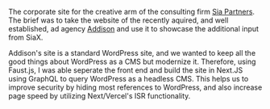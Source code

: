 
<ProjectHeading text="SiaXperience" destination="https://www.siaxperience.com/" />

<Picture src="/images/sia.jpeg" alt="Screenshot of the SiaExperience homepage" />

The corporate site for the creative arm of the consulting firm [Sia
Partners](https://www.sia-partners.com/). The brief was to take the website of
the recently aquired, and well established, ad agency
[Addison](https://addison.com/) and use it to showcase the additional input from
SiaX.

Addison's site is a standard WordPress site, and we wanted to keep all the good
things about WordPress as a CMS but modernize it. Therefore, using Faust.js, I was
able seperate the front end and build the site in Next.JS using GraphQL
to query WordPress as a headless CMS. This helps us to improve security by
hiding most references to WordPress, and also increase page speed by utilizing
Next/Vercel's ISR functionality.
